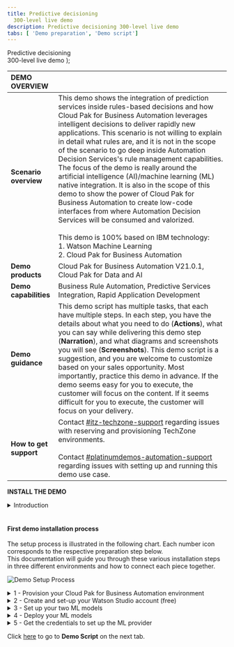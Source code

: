 ```yaml
---
title: Predictive decisioning
  300-level live demo
description: Predictive decisioning 300-level live demo
tabs: [ 'Demo preparation', 'Demo script']
---
```


  <span>
    Predictive decisioning <br/> 300-level live demo
  </span> );

<span id="top"></span>

| DEMO OVERVIEW | |
| :---         | :--- |
| **Scenario overview** | This demo shows the integration of prediction services inside rules-based decisions and how Cloud Pak for Business Automation leverages intelligent decisions to deliver rapidly new applications. This scenario is not willing to explain in detail what rules are, and it is not in the scope of the scenario to go deep inside Automation Decision Services's rule management capabilities. The focus of the demo is really around the artificial intelligence (AI)/machine learning (ML) native integration. It is also in the scope of this demo to show the power of Cloud Pak for Business Automation to create low-code interfaces from where Automation Decision Services will be consumed and valorized. <br/><br/> This demo is 100% based on IBM technology: <br/> 1.	Watson Machine Learning <br/> 2.	Cloud Pak for Business Automation |
| **Demo products** | Cloud Pak for Business Automation V21.0.1, Cloud Pak for Data and AI |
| **Demo capabilities** | Business Rule Automation, Predictive Services Integration, Rapid Application Development |
| **Demo guidance** | This demo script has multiple tasks, that each have multiple steps. In each step, you have the details about what you need to do (**Actions**), what you can say while delivering this demo step (**Narration**), and what diagrams and screenshots you will see (**Screenshots**). This demo script is a suggestion, and you are welcome to customize based on your sales opportunity. Most importantly, practice this demo in advance. If the demo seems easy for you to execute, the customer will focus on the content. If it seems difficult for you to execute, the customer will focus on your delivery. |
| **How to get support** | Contact <a href="https://ibm-cloud.slack.com/archives/C0124J683GW" target="_blank" rel="noreferrer">#itz-techzone-support</a> regarding issues with reserving and provisioning TechZone environments. <br/><br/> Contact <a href="https://ibm-cloud.slack.com/archives/C0216F39ACU" target="_blank" rel="noreferrer">#platinumdemos-automation-support</a> regarding issues with setting up and running this demo use case. |

<span id="install-the-demo"></span>

**INSTALL THE DEMO**

<details>

<summary>Introduction</summary>

<br/>

This demonstration uses three main components from two Cloud Paks: <br/>
1. **IBM Watson Studio** - AutoAI form Cloud Pak for Data (AI part) <br/>
2. IBM Business Automation Studio / **Automation Decision Services (ADS)** in Cloud Pak for Business Automation (Business rules part) <br/>
3. IBM Business Automation Studio / **Application Designer** in Cloud Pak for Business Automation (Final application part) <br/>

<br/>

To install the demo, you must do the following in advance: <br/>
1. Create your Cloud Pak for Data account, and subscribe to Watson Studio and Watson ML <br/>
2. Have an install of Cloud Pak for Business Automation up and running, or provision a demo instance on ROKS <br/>

<br/>

</details>

<br/>

#### First demo installation process

The setup process is illustrated in the following chart. Each number icon corresponds to the respective preparation step below. <br/>
This documentation will guide you through these various installation steps in three different environments and how to connect each piece together.

![Demo Setup Process](./images/image162.png)

<details>

<summary>1 - Provision your Cloud Pak for Business Automation environment</summary>
<br/>

You must have installed Cloud Pak for Business Automation 21.0.2, or provision a ROKS environment that will be available for two weeks at no charge. To book your ROKS instance, follow the steps below: <br/>

1. Log in to <a href="http://techzone.ibm.com" target="_blank" rel="noreferrer">IBM Technology Zone</a>
2. Click on the **Activation Kits** tab
3. Click on the "Cloud Pak for Business Automation activation Kit" tile
![](./images/image2.png) <br/>
4. Click on the **Environments - Reserve here!** tab
5. Select the **Cloud Pak for Business Automation OpenShift Demo Environments** tile
![](./images/image3.png) <br/>
6. Click on the **Preinstalled OpenShift Environments** tab
7. Click on the **Preinstalled CP4BA V21.0.2 on Red Hat OpenShift on IBM Cloud (ROKS)** tile
![](./images/image4.png) <br/>
8. Click on **Reserve now**
9. Enter the requested information, and select a preferred location to host your instance
![](./images/image5.png) <br/>
10. When you're done, you will receive an email to confirm your instance is being provisioned
11. Your instance will be provisioned when you receive an email with all the URLs to connect your instance
![](./images/image6.png) <br/>
12. After you receive the email, IT will take 6-8 hours for the system to install Cloud Pak for Business Automation.
13. If you have issues to connect to your instance please contact the TechZone support or refer to the installation documentation <a href="https://github.ibm.com/jgoodhue/cp4ba-roks-install" target="_blank" rel="noreferrer">here</a>
14. After 6-8 hours, it is time to check on the installation status
15. Click on your cluster URL from the email you received
16. Ensure you are on the ITZ account
![](./images/image7.png) <br/>
17. Your cluster should display no alert
![](./images/image8.png) <br/>
18. Click on the **OpenShift web console** blue button on the top right corner of the screen
19. Go in the **Workloads / Config Maps** menu
![](./images/image9.png) <br/>
20. Select the **dtecp4ba** project
![](./images/image10.png) <br/>
21. Search for **access**
![](./images/image11.png) <br/>
22. If you see the **icp4deploy-cp4ba-access-info** file, your install is ready
23. Click on the file to get the Business Automation Studio URL and login/password info
![](./images/image12.png) <br/>
24. Also note your gitea credentials that will be required when setting up ADS
![](./images/image13.png) <br/>
25. Connect to your gitea environment using the provided URL and credentials above
26. Pass through the privacy messages
27. Click on **Sign in**
28. Enter the username and password provided in the access file (refer to step 24)
29. Click on **+** to create your git repository
![](./images/image80.png) <br/>
30. Enter a name to your repository: **SkyTalk_customer_retention**
31. Click on **Create repository**
32. Copy and keep the repository URL for the ADS configuration
![](./images/image81.png) <br/>

**[Go to top](#top)**

</details>

<details>

<summary>2 - Create and set-up your Watson Studio account (free)</summary>
<br/>

1. Go to <a href="http://cloud.ibm.com" target="_blank" rel="noreferrer">IBM Cloud</a>
2. Enter your IBM ID, or create a new one
3. Click on the **Services / Service Catalog” menu at the top
![](./images/image18.png) <br/>
4. Select the **Watson Studio Lite** service
![](./images/image20.png) <br/>
5. Choose a location for your service depending on your location
6. Select the **Lite** plan (free)
7. Click on the **Create** button on the right
8. Return to the service catalog, and add the **Machine Learning** service
![](./images/image19.png) <br/>
9. You should have two service instances in your corresponding location
![](./images/image23.png) <br/>
10. Click on the **Watson Studio** instance, or return to the home page
![](./images/image22.png) <br/>
11. Click on **Watson Studio** in the **Your services** section
12. Click on **Get Started**
![](./images/image24.png) <br/>
13. Create your deployment space by clicking on **New deployment space**
![](./images/image17.png) <br/>
14. Give a name to your production space: **SkyTalk production space**
15. Click on **Create** in the **Select a Storage** service if you don't have one yet
![](./images/image25.png) <br/>
16. Select your ML service, and click on **Create**
![](./images/image26.png) <br/>
![](./images/image27.png) <br/>
17. At this stage, you should have your three lite services and your deployment environment
![](./images/image28.png) <br/>
18. To associate your ML service to your deployment space, click on the **SkyTalk production space**
19. Click on the **Manage** tab
![](./images/image52.png) <br/>
20. Click on **Associate** in the **Machine Learning Service** section, and select your ML service instance
![](./images/image53.png) <br/>

**[Go to top](#top)**

</details>

<details>

<summary>3 - Set up your two ML models</summary>
<br/>

At this stage, you have entirely set up your Watson Studio environment. You should have the three services (Watson Studio, ML, and Storage) ready. It is now time to create the two prediction services using AutoAI in Watson Studio.

Before starting this step, make sure your have downloaded the two data files:
![](./images/image35.png) <br/>

1. Click on **New Project** from the Watson Studio home page
2. Create on **Create an empty project**
![](./images/image29.png) <br/>
3. Name your project **SkyTalk customer retention**
4. Click on **Create**
5. Click on **Add to project**
![](./images/image30.png) <br/>
6. Select **AutoAI experiment**
![](./images/image31.png) <br/>
7. Name your AutoAI experiment: **SkyTalk churn prediction**
![](./images/image32.png) <br/>
8. Click on **Associate a Machine Learning service instance**
9. Select your service instance in your geographic location
![](./images/image33.png) <br/>
10. Click on **Associate Service** in the blue ribbon
11. Click on **Reload**
12. You should be ready to click on **Create**
![](./images/image34.png) <br/>
13. Click on **Browse**
![](./images/image36.png) <br/>
14. Select the **SkyTalk customer loyalty data.csv** file
15. Select the **Churn** column when prompted with "What do you want to predict?"
![](./images/image37.png) <br/>
![](./images/image38.png) <br/>
16. Click on **Run Experiment**
![](./images/image39.png) <br/>
17. Let the tool work (two minutes) until the eight pipelines are created
![](./images/image40.png) <br/>
18. Scroll down to access the pipeline list, and save **Pipeline 1** as a model
![](./images/image41.png) <br/>
19. Select **Model**, and click on **Create**
![](./images/image42.png) <br/>
20. You should see the following
![](./images/image43.png) <br/>
21. Return to the **SkyTalk customer retention** project
![](./images/image44.png) <br/>
22. Click on **New AutoAI experiment**, and repeat the operation to create a new AutoAI experiment from another data file. Repeat the instructions from step 14, and browse the **SkyTalk customer value data.csv** file. Name your experiment **SkyTalk lifetime value prediction**, and select **Lifetime value** as the column to predict.
![](./images/image45.png) <br/>
23. You should have your two models ready to be published in your deployment space
![](./images/image46.png) <br/>
24. Go over the first model, and click on **Promote**
![](./images/image47.png) <br/>
25. Select your deployment space, and click on **Promote**
![](./images/image48.png) <br/>
26. Repeat the instructions from step 24 with the second model
27. Return to the IBM Watson Studio home page, and click on your deployment space
![](./images/image49.png) <br/>
28. Go in the **Assets** tab
![](./images/image50.png) <br/>
29. Your two machine learning services are now ready to be deployed

**[Go to top](#top)**

</details>

<details>

<summary>4 - Deploy your ML models</summary>
<br/>

Your ML services will be accessible to other applications once deployed. <br/>
NOTE: Your free quota will be consumed as soon as the service will de deployed. Don't forget to remove the deployments as soon as you are done with your demonstration. Follow the **Un-deploy your ML models** step to un-deploy the services and to stop the billing process.

1. From your Watson Studio environment, go in your deployment space
2. In the **Asset** tab, deploy the two assets by clicking on the rocket button
![](./images/image51.png) <br/>
3. Select **Online** and name your deployment **Churn** (Resp **Lifetime value**) for the two deployments. Click on **Create** for each of them.
![](./images/image54.png) <br/>
![](./images/image55.png) <br/>
4. Click on the **Deployment** tab. Your two services should be deployed.
![](./images/image56.png) <br/>
NOTE: You are now charged until you remove the deployments from that table by selecting **Delete** on the right hand side of the row. This is the un-deploy phase which you will have to perform after each demo.
![](./images/image57.png) <br/>

**[Go to top](#top)**

</details>

<details>

<summary>5 - Get the credentials to set up the ML provider</summary>
<br/>

This section explains how to get the various elements needed to set up the machine learning provider in ADS.

1. Go in your deployment space / deployment tab
![](./images/image60.png) <br/>
2. Click on the **Churn** deployment
![](./images/image61.png) <br/>
3. Copy the endpoint URL path (blue selection part) that you will need in your ML provider configuration
![](./images/image62.png) <br/>
4. Return to your deployment space
![](./images/image63.png) <br/>
5. Go in the **Manage** tab, and copy the deployment's **Space GUID** by clicking on the **Copy** icon
![](./images/image64.png) <br/>
6. Log out and return to your <a href="http://cloud.ibm.com" target="_blank" rel="noreferrer">IBM Cloud</a> environment
![](./images/image65.png) <br/>
7. Go in the **Manage** tab, and select **Access IAM**
![](./images/image66.png) <br/>
8. Go in the **API Key** menu
![](./images/image67.png) <br/>
9. Click on **Create an API key**
![](./images/image68.png) <br/>
10. Give a name to your key, and create it
![](./images/image69.png) <br/>
11. Download or copy the key, and keep it ready for the ML provider configuration
![](./images/image70.png) <br/>

**[Go to top](#top)**

</details>

Click <a href="./demo-script">here</a> to go to **Demo Script** on the next tab.
